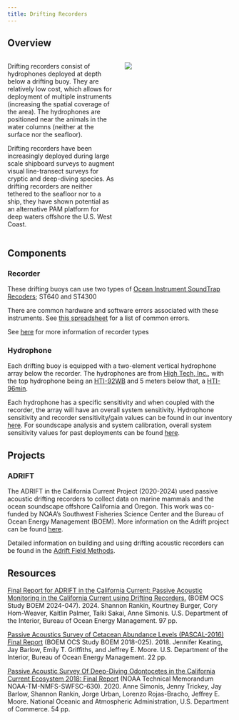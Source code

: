 ```yaml
---
title: Drifting Recorders
---
```


## Overview

::::: columns
::: {.column width="50%"}
Drifting recorders consist of hydrophones deployed at depth below a drifting buoy. They are relatively low cost, which allows for deployment of multiple instruments (increasing the spatial coverage of the area). The hydrophones are positioned near the animals in the water columns (neither at the surface nor the seafloor).

Drifting recorders have been increasingly deployed during large scale shipboard surveys to augment visual line-transect surveys for cryptic and deep-diving species. As drifting recorders are neither tethered to the seafloor nor to a ship, they have shown potential as an alternative PAM platform for deep waters offshore the U.S. West Coast.
:::

::: {.column width="50%"}
![](images/DriftingAcousticBuoyDiagram.jpg)
:::
:::::

## Components

### Recorder

These drifting buoys can use two types of [Ocean Instrument SoundTrap Recoders](https://www.oceaninstruments.co.nz/); ST640 and ST4300

There are common hardware and software errors associated with these instruments. See [this spreadsheet](https://docs.google.com/spreadsheets/d/1HYPw2-IsgiTonLoSUGJ00FHVmN4wSoPqCmpd0fQESbk/edit?gid=0#gid=0) for a list of common errors.

See [here](https://sael-swfsc.github.io/adrift-field-methods/content/Hardware-Subsurface.html#recorder) for more information of recorder types

### Hydrophone

Each drifting buoy is equipped with a two-element vertical hydrophone array below the recorder. The hydrophones are from [High Tech, Inc.](https://www.hightechincusa.com/products/hydrophones/), with the top hydrophone being an [HTI-92WB](https://www.hightechincusa.com/products/hydrophones/hti92wb.html) and 5 meters below that, a [HTI-96min](https://www.hightechincusa.com/products/hydrophones/marinemammal.html).

Each hydrophone has a specific sensitivity and when coupled with the recorder, the array will have an overall system sensitivity. Hydrophone sensitivity and recorder sensitivity/gain values can be found in our inventory [here](https://docs.google.com/spreadsheets/d/12u6cwwbuM7BfPt2GKjMXEOwr9yeK0_ztD04aNVYoFIk/edit?gid=395300949#gid=395300949). For soundscape analysis and system calibration, overall system sensitivity values for past deployments can be found [here](https://docs.google.com/spreadsheets/d/1X3n8XtLbYdIqNKSqy9w4CO0lJmRgQUbSEq56HOpXwTE/edit?usp=sharing).

## Projects

### ADRIFT

The ADRIFT in the California Current Project (2020-2024) used passive acoustic drifting recorders to collect data on marine mammals and the ocean soundscape offshore California and Oregon. This work was co-funded by NOAA's Southwest Fisheries Science Center and the Bureau of Ocean Energy Management (BOEM). More information on the Adrift project can be found [here](https://sael-swfsc.github.io/Adrift/).

Detailed information on building and using drifting acoustic recorders can be found in the [Adrift Field Methods](https://sael-swfsc.github.io/adrift-field-methods/).

## Resources

[Final Report for ADRIFT in the California Current: Passive Acoustic Monitoring in the California Current using Drifting Recorders.](https://github.com/SAEL-SWFSC/Adrift/blob/main/manuscript/Report_ADRIFT.Rankin_G14M20PG00013.pdf) (BOEM OCS Study BOEM 2024-047). 2024. Shannon Rankin, Kourtney Burger, Cory Hom-Weaver, Kaitlin Palmer, Taiki Sakai, Anne Simonis. U.S. Department of the Interior, Bureau of Ocean Energy Management. 97 pp.

[Passive Acoustics Survey of Cetacean Abundance Levels (PASCAL-2016) Final Report](https://www.boem.gov/sites/default/files/environmental-stewardship/Environmental-Studies/Pacific-Region/Studies/BOEM-2018-025.pdf) (BOEM OCS Study BOEM 2018-025). 2018. Jennifer Keating, Jay Barlow, Emily T. Griffiths, and Jeffrey E. Moore. U.S. Department of the Interior, Bureau of Ocean Energy Management. 22 pp.

[Passive Acoustic Survey Of Deep-Diving Odontocetes in the California Current Ecosystem 2018: Final Report](https://doi.org/10.25923/W5XX-JZ73) (NOAA Technical Memorandum NOAA-TM-NMFS-SWFSC-630). 2020. Anne Simonis, Jenny Trickey, Jay Barlow, Shannon Rankin, Jorge Urban, Lorenzo Rojas-Bracho, Jeffrey E. Moore. National Oceanic and Atmospheric Administration, U.S. Department of Commerce. 54 pp.
